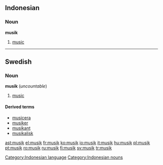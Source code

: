 {{see|Musik}}

==Indonesian==
===Noun===
'''musik'''
# [[music]]

[[Category:Indonesian language]]
[[Category:Indonesian nouns]]

----
==Swedish==

===Noun===
{{sv-noun-unc-irreg-c|2=musiken}}
'''musik''' {{c}} (''uncountable'')
# {{sv-music}} [[music]]

====Derived terms====
* [[musicera]]
* [[musiker]]
* [[musikant]]
* [[musikalisk]]

[[ast:musik]]
[[el:musik]]
[[fr:musik]]
[[ko:musik]]
[[io:musik]]
[[it:musik]]
[[hu:musik]]
[[pl:musik]]
[[pt:musik]]
[[ro:musik]]
[[ru:musik]]
[[fi:musik]]
[[sv:musik]]
[[tr:musik]]